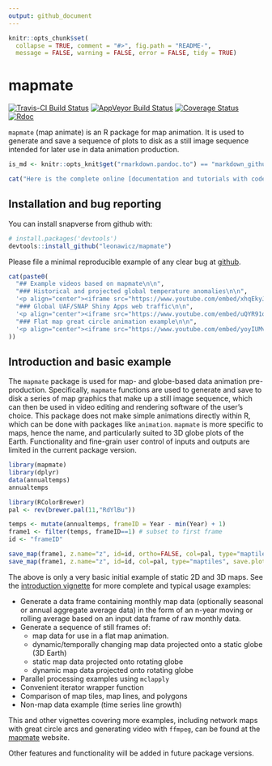 ```yaml
---
output: github_document
---
```


<!-- README.md is generated from README.Rmd. Please edit that file -->

```r
knitr::opts_chunk$set(
  collapse = TRUE, comment = "#>", fig.path = "README-",
  message = FALSE, warning = FALSE, error = FALSE, tidy = TRUE)
```

# mapmate

[![Travis-CI Build Status](https://travis-ci.org/leonawicz/mapmate.svg?branch=master)](https://travis-ci.org/leonawicz/mapmate)
[![AppVeyor Build Status](https://ci.appveyor.com/api/projects/status/github/leonawicz/mapmate?branch=master&svg=true)](https://ci.appveyor.com/project/leonawicz/mapmate)
[![Coverage Status](https://img.shields.io/codecov/c/github/leonawicz/mapmate/master.svg)](https://codecov.io/github/leonawicz/mapmate?branch=master)
[![Rdoc](http://www.rdocumentation.org/badges/version/mapmate)](http://www.rdocumentation.org/packages/mapmate)

`mapmate` (map animate) is an R package for map animation. It is used to generate and save a sequence of plots to disk as a still image sequence intended for later use in data animation production.

```r
is_md <- knitr::opts_knit$get("rmarkdown.pandoc.to") == "markdown_github-ascii_identifiers"
```

```r
cat("Here is the complete online [documentation and tutorials with code examples](https://leonawicz.github.io/mapmate/).")
```

## Installation and bug reporting

You can install snapverse from github with:

```r
# install.packages('devtools')
devtools::install_github("leonawicz/mapmate")
```

Please file a minimal reproducible example of any clear bug at [github](https://github.com/leonawicz/mapmate/issues).

```r
cat(paste0(
  "## Example videos based on mapmate\n\n",
  "### Historical and projected global temperature anomalies\n\n",
  '<p align="center"><iframe src="https://www.youtube.com/embed/xhqEkyJDBho?ecver=2" width="640" height="360" frameborder="0" allowfullscreen></iframe></p>\n\n',
  "### Global UAF/SNAP Shiny Apps web traffic\n\n",
  '<p align="center"><iframe src="https://www.youtube.com/embed/uQYR91qixgo?ecver=2" width="640" height="360" frameborder="0" allowfullscreen></iframe></p>\n\n',
  "### Flat map great circle animation example\n\n",
  '<p align="center"><iframe src="https://www.youtube.com/embed/yoyIUMvIP3Q?ecver=2" width="640" height="360" frameborder="0" allowfullscreen></iframe></p>\n\n'
))
```

## Introduction and basic example

The `mapmate` package is used for map- and globe-based data animation pre-production.
Specifically, `mapmate` functions are used to generate and save to disk a series of map graphics that make up a still image sequence,
which can then be used in video editing and rendering software of the user's choice. This package does not make simple animations directly within R, which can be done with packages like `animation`.
`mapmate` is more specific to maps, hence the name, and particularly suited to 3D globe plots of the Earth.
Functionality and fine-grain user control of inputs and outputs are limited in the current package version.


```r
library(mapmate)
library(dplyr)
data(annualtemps)
annualtemps

library(RColorBrewer)
pal <- rev(brewer.pal(11,"RdYlBu"))

temps <- mutate(annualtemps, frameID = Year - min(Year) + 1)
frame1 <- filter(temps, frameID==1) # subset to first frame
id <- "frameID"

save_map(frame1, z.name="z", id=id, ortho=FALSE, col=pal, type="maptiles", save.plot=FALSE, return.plot=TRUE)
save_map(frame1, z.name="z", id=id, col=pal, type="maptiles", save.plot=FALSE, return.plot=TRUE)

```

The above is only a very basic initial example of static 2D and 3D maps.
See the [introduction vignette](https://leonawicz.github.io/mapmate/articles/mapmate.html) for more complete and typical usage examples:

- Generate a data frame containing monthly map data (optionally seasonal or annual aggregate average data)
in the form of an n-year moving or rolling average based on an input data frame of raw monthly data.
- Generate a sequence of still frames of:
    - map data for use in a flat map animation.
    - dynamic/temporally changing map data projected onto a static globe (3D Earth)
    - static map data projected onto rotating globe
    - dynamic map data projected onto rotating globe
- Parallel processing examples using `mclapply`
- Convenient iterator wrapper function
- Comparison of map tiles, map lines, and polygons
- Non-map data example (time series line growth)

This and other vignettes covering more examples, including network maps with great circle arcs and generating video with `ffmpeg`,
can be found at the [mapmate](https://leonawicz.github.io/rvtable/articles/rvtable.html) website.

Other features and functionality will be added in future package versions.

